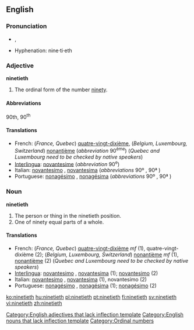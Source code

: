 ==English==

===Pronunciation===
*{{IPA|/ˈnaɪntiəθ/}}, {{SAMPA|/"naInti@T/}}
*Hyphenation: nine·ti·eth

===Adjective===
'''ninetieth'''[[Category:English adjectives that lack inflection template]]

# The ordinal form of the number [[ninety]].

====Abbreviations====
90th, 90<sup>th</sup>

====Translations====

*French: (''France, Quebec'') [[quatre-vingt-dixième]], (''Belgium, Luxembourg, Switzerland'') [[nonantième]] (''abbreviation'' 90<sup>ème</sup>)  (''Quebec and Luxembourg need to be checked by native speakers'')
*[[Interlingua]]: [[novantesime]] (''abbreviation'' 90<sup>e</sup>)
*Italian: [[novantesimo]] {{m}}, [[novantesima]] {{f}} (''abbreviations'' 90º {{m}}, 90ª {{f}})
*Portuguese: [[nonagésimo]] {{m}}, [[nonagésima]] {{f}} (''abbreviations'' 90º {{m}}, 90ª {{f}})

===Noun===
'''ninetieth'''[[Category:English nouns that lack inflection template]]

# The person or thing in the ninetieth position.
# One of ninety equal parts of a whole.

====Translations====

*French: (''France, Quebec'') [[quatre-vingt-dixième]] ''mf'' (1), quatre-vingt-dixième {{m}} (2); (''Belgium, Luxembourg, Switzerland'') [[nonantième]] ''mf'' (1),  [[nonantième]] {{m}} (2)  (''Quebec and Luxembourg need to be checked by native speakers'')
*[[Interlingua]]: [[novantesimo]] {{m}}, [[novantesima]] {{f}} (1); [[novantesimo]] (2)
*Italian: [[novantesimo]] {{m}}, [[novantesima]] {{f}} (1), novantesimo {{m}} (2)
*Portuguese: [[nonagésimo]] {{m}}, [[nonagésima]] {{f}} (1); [[nonagésimo]] {{m}} (2)

[[Category:Ordinal numbers]]

[[ko:ninetieth]]
[[hu:ninetieth]]
[[pl:ninetieth]]
[[pt:ninetieth]]
[[fi:ninetieth]]
[[sv:ninetieth]]
[[vi:ninetieth]]
[[zh:ninetieth]]